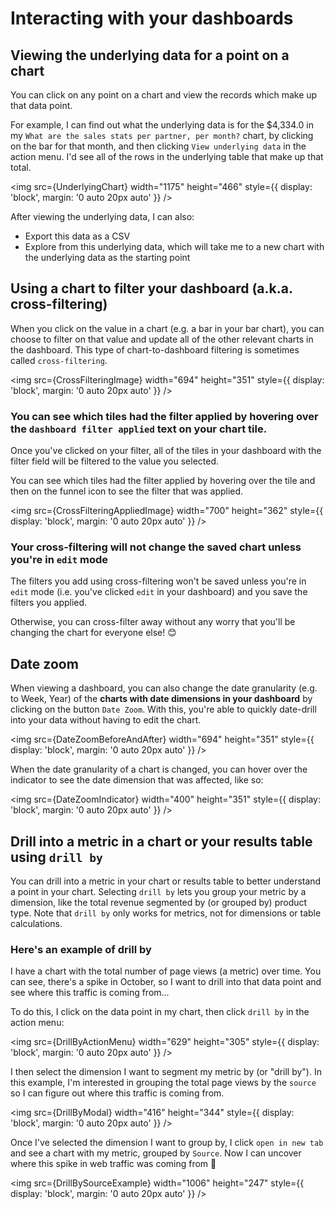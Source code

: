 
# Interacting with your dashboards

## Viewing the underlying data for a point on a chart

You can click on any point on a chart and view the records which make up that data point.

For example, I can find out what the underlying data is for the $4,334.0 in my `What are the sales stats per partner, per month?` chart, by clicking on the bar for that month, and then clicking `View underlying data` in the action menu.
I'd see all of the rows in the underlying table that make up that total.

<img
    src={UnderlyingChart}
    width="1175"
    height="466"
    style={{ display: 'block', margin: '0 auto 20px auto' }}
/>

After viewing the underlying data, I can also:

-   Export this data as a CSV
-   Explore from this underlying data, which will take me to a new chart with the underlying data as the starting point

## Using a chart to filter your dashboard (a.k.a. cross-filtering)

When you click on the value in a chart (e.g. a bar in your bar chart), you can choose to filter on that value and update all of the other relevant charts in the dashboard. This type of chart-to-dashboard filtering is sometimes called `cross-filtering`.

<img
    src={CrossFilteringImage}
    width="694"
    height="351"
    style={{ display: 'block', margin: '0 auto 20px auto' }}
/>

### You can see which tiles had the filter applied by hovering over the `dashboard filter applied` text on your chart tile.

Once you've clicked on your filter, all of the tiles in your dashboard with the filter field will be filtered to the value you selected.

You can see which tiles had the filter applied by hovering over the tile and then on the funnel icon to see the filter that was applied.

<img
    src={CrossFilteringAppliedImage}
    width="700"
    height="362"
    style={{ display: 'block', margin: '0 auto 20px auto' }}
/>

### Your cross-filtering will not change the saved chart unless you're in `edit` mode

The filters you add using cross-filtering won't be saved unless you're in `edit` mode (i.e. you've clicked `edit` in your dashboard) and you save the filters you applied.

Otherwise, you can cross-filter away without any worry that you'll be changing the chart for everyone else! 😊

## Date zoom

When viewing a dashboard, you can also change the date granularity (e.g. to Week, Year) of the **charts with date dimensions in your dashboard** by clicking on the button `Date Zoom`. With this, you're able to quickly date-drill into your data without having to edit the chart.

<img
    src={DateZoomBeforeAndAfter}
    width="694"
    height="351"
    style={{ display: 'block', margin: '0 auto 20px auto' }}
/>

When the date granularity of a chart is changed, you can hover over the indicator to see the date dimension that was affected, like so:

<img
    src={DateZoomIndicator}
    width="400"
    height="351"
    style={{ display: 'block', margin: '0 auto 20px auto' }}
/>

## Drill into a metric in a chart or your results table using `drill by`

You can drill into a metric in your chart or results table to better understand a point in your chart. Selecting `drill by` lets you group your metric by a dimension, like the total revenue segmented by (or grouped by) product type. Note that `drill by` only works for metrics, not for dimensions or table calculations.

### Here's an example of drill by

I have a chart with the total number of page views (a metric) over time. You can see, there's a spike in October, so I want to drill into that data point and see where this traffic is coming from...

To do this, I click on the data point in my chart, then click `drill by` in the action menu:

<img
    src={DrillByActionMenu}
    width="629"
    height="305"
    style={{ display: 'block', margin: '0 auto 20px auto' }}
/>

I then select the dimension I want to segment my metric by (or "drill by"). In this example, I'm interested in grouping the total page views by the `source` so I can figure out where this traffic is coming from.

<img
    src={DrillByModal}
    width="416"
    height="344"
    style={{ display: 'block', margin: '0 auto 20px auto' }}
/>

Once I've selected the dimension I want to group by, I click `open in new tab` and see a chart with my metric, grouped by `Source`. Now I can uncover where this spike in web traffic was coming from 👀

<img
    src={DrillBySourceExample}
    width="1006"
    height="247"
    style={{ display: 'block', margin: '0 auto 20px auto' }}
/>
